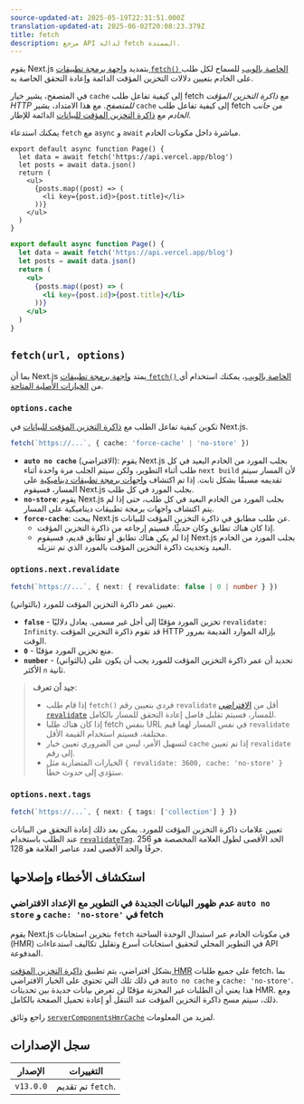 ```yaml
---
source-updated-at: 2025-05-19T22:31:51.000Z
translation-updated-at: 2025-06-02T20:08:23.379Z
title: fetch
description: مرجع API لدالة fetch الممتدة.
---
```


يقوم Next.js بتمديد [واجهة برمجة تطبيقات `fetch()` الخاصة بالويب](https://developer.mozilla.org/docs/Web/API/Fetch_API) للسماح لكل طلب على الخادم بتعيين دلالات التخزين المؤقت الدائمة وإعادة التحقق الخاصة به.

في المتصفح، يشير خيار `cache` إلى كيفية تفاعل طلب fetch مع _ذاكرة التخزين المؤقت HTTP للمتصفح_. مع هذا الامتداد، يشير `cache` إلى كيفية تفاعل طلب fetch من _جانب الخادم_ مع [ذاكرة التخزين المؤقت للبيانات](/docs/app/deep-dive/caching#data-cache) الدائمة للإطار.

يمكنك استدعاء `fetch` مع `async` و `await` مباشرة داخل مكونات الخادم.

```tsx filename="app/page.tsx" switcher
export default async function Page() {
  let data = await fetch('https://api.vercel.app/blog')
  let posts = await data.json()
  return (
    <ul>
      {posts.map((post) => (
        <li key={post.id}>{post.title}</li>
      ))}
    </ul>
  )
}
```

```jsx filename="app/page.js" switcher
export default async function Page() {
  let data = await fetch('https://api.vercel.app/blog')
  let posts = await data.json()
  return (
    <ul>
      {posts.map((post) => (
        <li key={post.id}>{post.title}</li>
      ))}
    </ul>
  )
}
```

## `fetch(url, options)`

بما أن Next.js يمتد [واجهة برمجة تطبيقات `fetch()` الخاصة بالويب](https://developer.mozilla.org/docs/Web/API/Fetch_API)، يمكنك استخدام أي من [الخيارات الأصلية المتاحة](https://developer.mozilla.org/docs/Web/API/fetch#parameters).

### `options.cache`

تكوين كيفية تفاعل الطلب مع [ذاكرة التخزين المؤقت للبيانات](/docs/app/deep-dive/caching#data-cache) في Next.js.

```ts
fetch(`https://...`, { cache: 'force-cache' | 'no-store' })
```

- **`auto no cache`** (الافتراضي): يقوم Next.js بجلب المورد من الخادم البعيد في كل طلب أثناء التطوير، ولكن سيتم الجلب مرة واحدة أثناء `next build` لأن المسار سيتم تقديمه مسبقًا بشكل ثابت. إذا تم اكتشاف [واجهات برمجة تطبيقات ديناميكية](/docs/app/getting-started/partial-prerendering#dynamic-rendering) على المسار، فسيقوم Next.js بجلب المورد في كل طلب.
- **`no-store`**: يقوم Next.js بجلب المورد من الخادم البعيد في كل طلب، حتى إذا لم يتم اكتشاف واجهات برمجة تطبيقات ديناميكية على المسار.
- **`force-cache`**: يبحث Next.js عن طلب مطابق في ذاكرة التخزين المؤقت للبيانات.
  - إذا كان هناك تطابق وكان حديثًا، فسيتم إرجاعه من ذاكرة التخزين المؤقت.
  - إذا لم يكن هناك تطابق أو تطابق قديم، فسيقوم Next.js بجلب المورد من الخادم البعيد وتحديث ذاكرة التخزين المؤقت بالمورد الذي تم تنزيله.

### `options.next.revalidate`

```ts
fetch(`https://...`, { next: { revalidate: false | 0 | number } })
```

تعيين عمر ذاكرة التخزين المؤقت للمورد (بالثواني).

- **`false`** - تخزين المورد مؤقتًا إلى أجل غير مسمى. يعادل دلاليًا `revalidate: Infinity`. قد تقوم ذاكرة التخزين المؤقت HTTP بإزالة الموارد القديمة بمرور الوقت.
- **`0`** - منع تخزين المورد مؤقتًا.
- **`number`** - (بالثواني) تحديد أن عمر ذاكرة التخزين المؤقت للمورد يجب أن يكون على الأكثر `n` ثانية.

> **جيد أن تعرف**:
>
> - إذا قام طلب `fetch()` فردي بتعيين رقم `revalidate` أقل من [الافتراضي `revalidate`](/docs/app/api-reference/file-conventions/route-segment-config#revalidate) للمسار، فسيتم تقليل فاصل إعادة التحقق للمسار بالكامل.
> - إذا كان هناك طلبا fetch بنفس URL في نفس المسار لهما قيم `revalidate` مختلفة، فسيتم استخدام القيمة الأقل.
> - لتسهيل الأمر، ليس من الضروري تعيين خيار `cache` إذا تم تعيين `revalidate` إلى رقم.
> - الخيارات المتضاربة مثل `{ revalidate: 3600, cache: 'no-store' }` ستؤدي إلى حدوث خطأ.

### `options.next.tags`

```ts
fetch(`https://...`, { next: { tags: ['collection'] } })
```

تعيين علامات ذاكرة التخزين المؤقت للمورد. يمكن بعد ذلك إعادة التحقق من البيانات عند الطلب باستخدام [`revalidateTag`](https://nextjs.org/docs/app/api-reference/functions/revalidateTag). الحد الأقصى لطول العلامة المخصصة هو 256 حرفًا والحد الأقصى لعدد عناصر العلامة هو 128.

## استكشاف الأخطاء وإصلاحها

### عدم ظهور البيانات الجديدة في التطوير مع الإعداد الافتراضي `auto no store` و `cache: 'no-store'` في fetch

يقوم Next.js بتخزين استجابات `fetch` في مكونات الخادم عبر استبدال الوحدة الساخنة (HMR) في التطوير المحلي لتحقيق استجابات أسرع وتقليل تكاليف استدعاءات API المدفوعة.

بشكل افتراضي، يتم تطبيق [ذاكرة التخزين المؤقت HMR](/docs/app/api-reference/config/next-config-js/serverComponentsHmrCache) على جميع طلبات fetch، بما في ذلك تلك التي تحتوي على الخيار الافتراضي `auto no cache` و `cache: 'no-store'`. هذا يعني أن الطلبات غير المخزنة مؤقتًا لن تعرض بيانات جديدة بين تحديثات HMR. ومع ذلك، سيتم مسح ذاكرة التخزين المؤقت عند التنقل أو إعادة تحميل الصفحة بالكامل.

راجع وثائق [`serverComponentsHmrCache`](/docs/app/api-reference/config/next-config-js/serverComponentsHmrCache) لمزيد من المعلومات.

## سجل الإصدارات

| الإصدار   | التغييرات             |
| --------- | ------------------- |
| `v13.0.0` | تم تقديم `fetch`. |